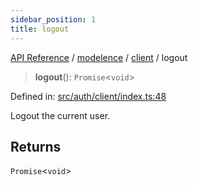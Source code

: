 ```yaml
---
sidebar_position: 1
title: logout
---
```


[API Reference](/api-reference/modelence/client/functions/../../../index) / [modelence](/api-reference/modelence/client/functions/../../index) / [client](/api-reference/modelence/client/functions/../index) / logout

> **logout**(): `Promise`\<`void`\>

Defined in: [src/auth/client/index.ts:48](https://github.com/modelence/modelence/blob/90c00c5f59ec5153021760e5dfd26d4c23d21fbd/packages/modelence/src/auth/client/index.ts#L48)

Logout the current user.

## Returns

`Promise`\<`void`\>
